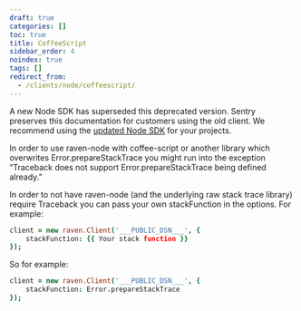 ```yaml
---
draft: true
categories: []
toc: true
title: CoffeeScript
sidebar_order: 4
noindex: true
tags: []
redirect_from:
  - /clients/node/coffeescript/
---
```


<Alert level="warning" title="Deprecation Warning">

A new Node SDK has superseded this deprecated version. Sentry preserves this documentation for customers using the old client. We recommend using the [updated Node SDK](/platforms/node/) for your projects.

</Alert>

In order to use raven-node with coffee-script or another library which overwrites Error.prepareStackTrace you might run into the exception “Traceback does not support Error.prepareStackTrace being defined already.”

In order to not have raven-node (and the underlying raw stack trace library) require Traceback you can pass your own stackFunction in the options. For example:

<SignInNote />

```coffeescript
client = new raven.Client('___PUBLIC_DSN___', {
    stackFunction: {{ Your stack function }}
});
```

So for example:

```coffeescript
client = new raven.Client('___PUBLIC_DSN___', {
    stackFunction: Error.prepareStackTrace
});
```

